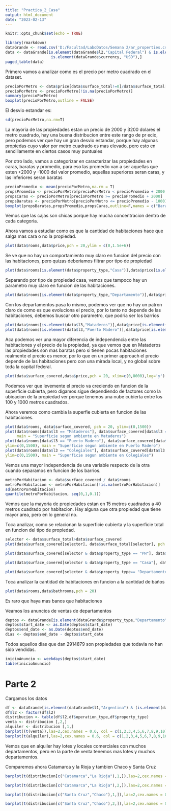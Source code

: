 ---
title: "Practica_2_Casa"
output: html_document
date: "2023-02-13"
---

```{r setup, include=FALSE}
knitr::opts_chunk$set(echo = TRUE)
```

```{r}
library(rmarkdown)
dataGrande <- read.csv('D:/Facultad/LaboDatos/Semana 2/ar_properties.csv')
data <- dataGrande[is.element(dataGrande$l2,"Capital Federal") & is.element(dataGrande$operation_type,"Venta")&
                    is.element(dataGrande$currency, "USD"),]
paged_table(data)
```

Primero vamos a analizar como es el precio por metro cuadrado en el dataset.

```{r}
precioPorMetro <- data$price[data$surface_total!=0]/data$surface_total[data$surface_total!=0]
precioPorMetro <- precioPorMetro[!is.na(precioPorMetro)]
summary(precioPorMetro)
boxplot(precioPorMetro,outline = FALSE)

```

El desvio estandar es:

```{r}
sd(precioPorMetro,na.rm=T)
```


La mayoria de las propiedades estan un precio de 2000 y 3200 dolares el metro cuadrado, hay una buena distribucion entre este rango de pr
ecio, pero podemos ver que hay un gran desvio estandar, porque hay algunas propiedas cuyo valor por metro cuadrado es mas elevado, pero esto en sencillamente en ciertos casos muy puntuales

Por otro lado, vamos a categorizar en caracterizar las propiedades en caras, baratas y promedio, para eso las promedio van a ser aquellas que esten +2000 y -1000 del valor promedio, aquellas superiores seran caras, y las inferiores seran baratas

```{r}
precioPromedio <- mean(precioPorMetro,na.rm = T) 
propsPromedio <- precioPorMetro[precioPorMetro < precioPromedio + 2000 & precioPorMetro > precioPromedio - 1000]
propsCaras <- precioPorMetro[precioPorMetro >= precioPromedio + 2000]
propsBaratas <- precioPorMetro[precioPorMetro <= precioPromedio - 1000]
boxplot(propsBaratas,propsPromedio,propsCaras,outline=F,names = c("Barata","Promedio","Cara"))
```

Vemos que las cajas son chicas porque hay mucha concentracion dentro de cada categoria.

Ahora vamos a estudiar como es que la cantidad de habitaciones hace que salga mas cara o no la propiedad.

```{r}
plot(data$rooms,data$price,pch = 20,ylim = c(0,1.5e+6))
```

Se ve que no hay un comportamiento muy claro en funcion del precio con las habitaciones, pero quizas deberiamos filtrar por tipo de propiedad

```{r}
plot(data$rooms[is.element(data$property_type,"Casa")],data$price[is.element(data$property_type,"Casa")],pch = 20,ylim = c(0,1.8e+6),xlim=c(0,10))
```
Separando por tipo de propiedad casa, vemos que tampoco hay un parametro muy claro en funcion de las habitaciones.

```{r}
plot(data$rooms[is.element(data$property_type,"Departamento")],data$price[is.element(data$property_type,"Departamento")],pch = 20,ylim = c(0,1.8e+6),xlim=c(0,10))
```
Con los departamentos pasa lo mismo, podemos ver que no hay un patron claro de como es que evoluciona el precio, por lo tanto no depende de las habitaciones, debemos buscar otro parametro, que podria ser los barrios

```{r}
plot(data$rooms[is.element(data$l3,"Mataderos")],data$price[is.element(data$l3,"Mataderos")],pch = 20,ylim = c(0,2e+6),xlim=c(0,8))
plot(data$rooms[is.element(data$l3,"Puerto Madero")],data$price[is.element(data$l3,"Puerto Madero")],pch = 20,ylim = c(0,2e+6),xlim=c(0,8))
```

Aca podemos ver una mayor diferencia de independencia entre las habitaciones y el precio de la propiedad, ya que vemos que en Mataderos las propiedades son mas baratas pero si tienen pocas habitaciones realmente el precio es menor, por lo que en un primer approach el precio depende de las habitaciones pero con una mirada local, y no global sobre toda la capital federal.

```{r}
plot(data$surface_covered,data$price,pch = 20, xlim=c(0,8000),log='y')
```

Podemos ver que levemente el precio va creciendo en funcion de la superficie cubierta, pero digamos sigue dependiendo de factores como la ubicacion de la propiedad ver porque tenemos una nube cubierta entre los 100 y 1000 metros cuadrados.

Ahora veremos como cambia la superfie cubierta en funcion de las habitaciones.
```{r}
plot(data$rooms, data$surface_covered, pch = 20, ylim=c(0,1500))
plot(data$rooms[data$l3 == "Mataderos"], data$surface_covered[data$l3 == "Mataderos"], pch = 20, ylim=c(0,1500),
     main = "Superficie segun ambiente en Mataderos")
plot(data$rooms[data$l3 == "Puerto Madero"], data$surface_covered[data$l3 == "Puerto Madero"], pch = 20, 
ylim=c(0,1500), main = "Superficie segun ambiente en Puerto Madero")
plot(data$rooms[data$l3 == "Colegiales"], data$surface_covered[data$l3 == "Colegiales"], pch = 20, 
ylim=c(0,1500), main = "Superficie segun ambiente en Colegiales")

```

Vemos una mayor independencia de una variable respecto de la otra cuando separamos en funcion de los barrios.

```{r}
metroPorHabitacion <- data$surface_covered / data$rooms
metroPorHabitacion <- metroPorHabitacion[!is.na(metroPorHabitacion)]
sd(metroPorHabitacion)
quantile(metroPorHabitacion, seq(0,1,0.1))
```
Vemos que la mayoria de propiedades estan en 15 metros cuadrados a 40 metros cuadrado por habitacion. Hay alguna que otra propiedad que tiene mayor area, pero en lo general no.

Toca analizar, como se relacionan la superficie cubierta y la superficie total en funcion del tipo de propiedad.

```{r}
selector <- data$surface_total>data$surface_covered 
plot(data$surface_covered[selector], data$surface_total[selector], pch = 20, xlim = c(0,4000), ylim = c(0,12000),main="Relacion de superficie total con cubierta")

plot(data$surface_covered[selector & data$property_type == "PH"], data$surface_total[selector & data$property_type == "PH"], pch = 20, xlim = c(0,500), ylim = c(0,1000),main="Relacion de superficie total con cubierta PH")

plot(data$surface_covered[selector & data$property_type == "Casa"], data$surface_total[selector & data$property_type == "Casa"], pch = 20, xlim = c(0,500), ylim = c(0,1000),main="Relacion de superficie total con cubierta Casa")

plot(data$surface_covered[selector & data$property_type== "Departamento"], data$surface_total[selector & data$property_type == "Departamento"], pch = 20, xlim = c(0,500), ylim = c(0,1000),main="Relacion de superficie total con cubierta Departamento")


```

Toca analizar la cantidad de habitaciones en funcion a la cantidad de baños

```{r}
plot(data$rooms,data$bathrooms,pch = 20)

```

Es raro que haya mas banos que habitaciones

Veamos los anuncios de ventas de departamentos
```{r}
deptos <- dataGrande[is.element(dataGrande$property_type,"Departamento"),c("start_date","end_date")]
deptos$start_date <- as.Date(deptos$start_date)
deptos$end_date <- as.Date(deptos$end_date)
dias <- deptos$end_date - deptos$start_date
```

Todos aquellos dias que dan 2914879 son propiedades que todavia no han sido vendidas.

```{r}
inicioAnuncio <- weekdays(deptos$start_date)
table(inicioAnuncio)
```

# Parte 2
Cargamos los datos

```{r}
df <- dataGrande[is.element(dataGrande$l1,"Argentina") & (is.element(dataGrande$operation_type,"Venta") | is.element(dataGrande$operation_type, "Alquiler")),]
df$l2 <- factor(df$l2)
distribucion <- table(df$l2,df$operation_type,df$property_type)
venta <- distribucion [,2,]
alquiler <- distribucion [,1,]
barplot((t(venta)),las=2,cex.names = 0.6, col = c(1,2,3,4,5,6,7,8,9,10),legend = T, main = "Ventas")
barplot(t(alquiler),las=2,cex.names = 0.6, col = c(1,2,3,4,5,6,7,8,9,10),legend = T,main = "Alquiler")
```
Vemos que en alquiler hay lotes y locales comerciales con muchos departamentos, pero en la parte de venta tenemos mas lotes y muchos departamentos.

Comparemos ahora Catamarca y la Rioja y tambien Chaco y Santa Cruz

```{r}
barplot(t(distribucion[c("Catamarca","La Rioja"),1,]),las=2,cex.names = 0.6, col = c(1,2,3,4,5,6,7,8,9,10),legend = T, main = "Alquiler")

barplot(t(distribucion[c("Catamarca","La Rioja"),2,]),las=2,cex.names = 0.6, col = c(1,2,3,4,5,6,7,8,9,10),legend = T, main = "Venta")

barplot(t(distribucion[c("Santa Cruz","Chaco"),1,]),las=2,cex.names = 0.6, col = c(1,2,3,4,5,6,7,8,9,10),legend = T, main = "Alquiler")

barplot(t(distribucion[c("Santa Cruz","Chaco"),2,]),las=2,cex.names = 0.6, col = c(1,2,3,4,5,6,7,8,9,10),legend = T, main = "Venta")
```

